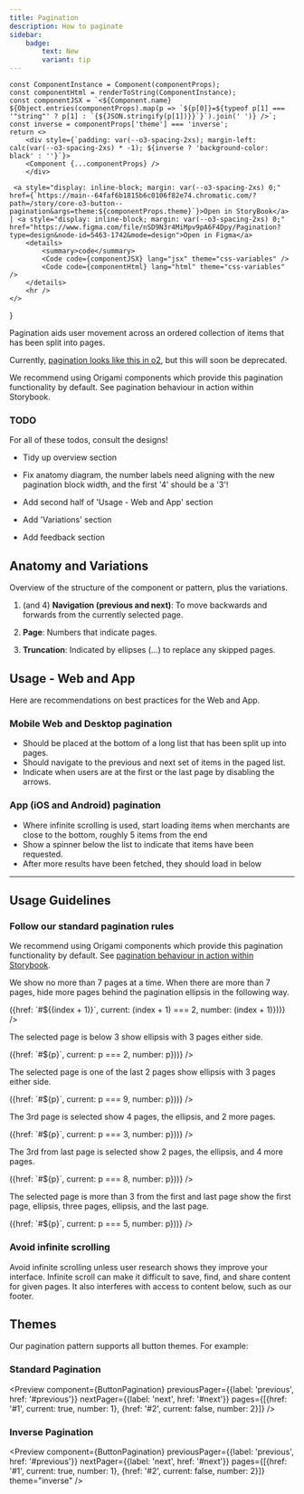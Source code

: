 ```yaml
---
title: Pagination
description: How to paginate
sidebar:
    badge:
        text: New
        variant: tip
---
```


    const ComponentInstance = Component(componentProps);
    const componentHtml = renderToString(ComponentInstance);
    const componentJSX = `<${Component.name} ${Object.entries(componentProps).map(p => `${p[0]}=${typeof p[1] === '"string"' ? p[1] : `{${JSON.stringify(p[1])}}`}`).join(' ')} />`;
    const inverse = componentProps['theme'] === 'inverse';
    return <>
        <div style={`padding: var(--o3-spacing-2xs); margin-left: calc(var(--o3-spacing-2xs) * -1); ${inverse ? 'background-color: black' : ''}`}>
        <Component {...componentProps} />
        </div>

     <a style="display: inline-block; margin: var(--o3-spacing-2xs) 0;" href={`https://main--64faf6b1815b6c0106f82e74.chromatic.com/?path=/story/core-o3-button--pagination&args=theme:${componentProps.theme}`}>Open in StoryBook</a> | <a style="display: inline-block; margin: var(--o3-spacing-2xs) 0;" href="https://www.figma.com/file/nSD9N3r4MiMpv9pA6F4Dpy/Pagination?type=design&node-id=5463-1742&mode=design">Open in Figma</a>
        <details>
            <summary>code</summary>
            <Code code={componentJSX} lang="jsx" theme="css-variables" />
            <Code code={componentHtml} lang="html" theme="css-variables" />
        </details>
        <hr />
    </>
}

Pagination aids user movement across an ordered collection of items that has been split into pages.

Currently, [pagination looks like this in o2](https://www.ft.com/financials?page=2), but this will soon be deprecated.

We recommend using Origami components which provide this pagination functionality by default. See pagination behaviour in action within Storybook.

### TODO

For all of these todos, consult the designs!

* Tidy up overview section

* Fix anatomy diagram, the number labels need aligning with the new pagination block width, and the first '4' should be a '3'!

* Add second half of 'Usage - Web and App' section

* Add 'Variations' section

* Add feedback section


## Anatomy and Variations

Overview of the structure of the component or pattern, plus the variations.

<PaginationAnatomy />

1. (and 4) **Navigation (previous and next)**: To move backwards and forwards from the currently selected page.

2. **Page**: Numbers that indicate pages.

3. **Truncation**: Indicated by ellipses (…) to replace any skipped pages.

## Usage - Web and App

Here are recommendations on best practices for the Web and App.

### Mobile Web and Desktop pagination

* Should be placed at the bottom of a long list that has been split up into pages.
* Should navigate to the previous and next set of items in the paged list.
* Indicate when users are at the first or the last page by disabling the arrows.

### App (iOS and Android) pagination

* Where infinite scrolling is used, start loading items when merchants are close to the bottom, roughly 5 items from the end
* Show a spinner below the list to indicate that items have been requested.
* After more results have been fetched, they should load in below

---

## Usage Guidelines

### Follow our standard pagination rules

We recommend using Origami components which provide this pagination functionality by default. See [pagination behaviour in action within Storybook](https://main--64faf6b1815b6c0106f82e74.chromatic.com/?path=/story/core-o3-button--pagination&globals=backgrounds:!undefined).

We show no more than 7 pages at a time. When there are more than 7 pages, hide more pages behind the pagination ellipsis in the following way.

<Example do={true}>
    <ButtonPagination previousPager={{label: 'previous', href: '#previous'}} nextPager={{label: 'next', href: '#next'}} pages={Array(3,'a').map((p,index) => ({href: `#${(index + 1)}`, current: (index + 1) === 2, number: (index + 1)}))} />
</Example>

The selected page is below 3 show ellipsis with 3 pages either side.

<Example do={true}>
    <ButtonPagination previousPager={{label: 'previous', href: '#previous'}} nextPager={{label: 'next', href: '#next'}} pages={[1,2,3,4,5,6,7,8,9,10].map(p => ({href: `#${p}`, current: p === 2, number: p}))} />
</Example>

The selected page is one of the last 2 pages show ellipsis with 3 pages either side.

<Example do={true}>
    <ButtonPagination previousPager={{label: 'previous', href: '#previous'}} nextPager={{label: 'next', href: '#next'}} pages={[1,2,3,4,5,6,7,8,9,10].map(p => ({href: `#${p}`, current: p === 9, number: p}))} />
</Example>

The 3rd page is selected show 4 pages, the ellipsis, and 2 more pages.

<Example do={true}>
    <ButtonPagination previousPager={{label: 'previous', href: '#previous'}} nextPager={{label: 'next', href: '#next'}} pages={[1,2,3,4,5,6,7,8,9,10].map(p => ({href: `#${p}`, current: p === 3, number: p}))} />
</Example>

The 3rd from last page is selected show 2 pages, the ellipsis, and 4 more pages.

<Example do={true}>
    <ButtonPagination previousPager={{label: 'previous', href: '#previous'}} nextPager={{label: 'next', href: '#next'}} pages={[1,2,3,4,5,6,7,8,9,10].map(p => ({href: `#${p}`, current: p === 8, number: p}))} />
</Example>

The selected page is more than 3 from the first and last page show the first page, ellipsis, three pages, ellipsis, and the last page.

<Example do={true}>
    <ButtonPagination previousPager={{label: 'previous', href: '#previous'}} nextPager={{label: 'next', href: '#next'}} pages={[1,2,3,4,5,6,7,8,9,10].map(p => ({href: `#${p}`, current: p === 5, number: p}))} />
</Example>

### Avoid infinite scrolling

Avoid infinite scrolling unless user research shows they improve your interface.
Infinite scroll can make it difficult to save, find, and share content for given pages. It also interferes with access to content below, such as our footer.

## Themes

Our pagination pattern supports all button themes. For example:

### Standard Pagination

<Preview component={ButtonPagination} previousPager={{label: 'previous', href: '#previous'}} nextPager={{label: 'next', href: '#next'}} pages={[{href: '#1', current: true, number: 1}, {href: '#2', current: false, number: 2}]} />

### Inverse Pagination

<Preview component={ButtonPagination} previousPager={{label: 'previous', href: '#previous'}} nextPager={{label: 'next', href: '#next'}} pages={[{href: '#1', current: true, number: 1}, {href: '#2', current: false, number: 2}]} theme="inverse" />
